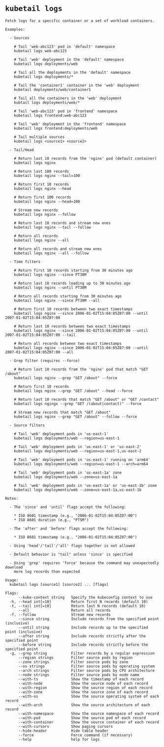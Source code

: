 # `kubetail logs`

```console
Fetch logs for a specific container or a set of workload containers.

Examples:

  - Sources

    # Tail 'web-abc123' pod in 'default' namespace
    kubetail logs web-abc123

    # Tail 'web' deployment in the 'default' namespace
    kubetail logs deployments/web

    # Tail all the deployments in the 'default' namespace
    kubetail logs deployments/*

    # Tail the 'container1' container in the 'web' deployment
    kubetail deployments/web/container1

    # Tail all the containers in the 'web' deployment
    kubtail logs deployments/web/*

    # Tail 'web-abc123' pod in 'frontend' namespace
    kubetail logs frontend:web-abc123

    # Tail 'web' deployment in the 'frontend' namespace
    kubetail logs frontend:deployments/web

    # Tail multiple sources
    kubetail logs <source1> <source2>

  - Tail/Head

    # Return last 10 records from the 'nginx' pod (default container)
    kubetail logs nginx

    # Return last 100 records
    kubetail logs nginx --tail=100 

    # Return first 10 records
    kubetail logs nginx --head

    # Return first 100 records
    kubetail logs nginx --head=100 

    # Stream new records
    kubetail logs nginx --follow

    # Return last 10 records and stream new ones
    kubetail logs nginx --tail --follow

    # Return all records
    kubetail logs nginx --all

    # Return all records and stream new ones
    kubetail logs nginx --all --follow

  - Time filters

    # Return first 10 records starting from 30 minutes ago
    kubetail logs nginx --since PT30M

    # Return last 10 records leading up to 30 minutes ago
    kubetail logs nginx --until PT30M

    # Return all records starting from 30 minutes ago
    kubetail logs nginx --since PT30M --all

    # Return first 10 records between two exact timestamps
    kubetail logs nginx --since 2006-01-02T15:04:05Z07:00 --until 2007-01-02T15:04:05Z07:00

    # Return last 10 records between two exact timestamps
    kubetail logs nginx --since 2006-01-02T15:04:05Z07:00 --until 2007-01-02T15:04:05Z07:00 --tail

    # Return all records between two exact timestamps
    kubetail logs nginx --since 2006-01-02T15:04:05Z07:00 --until 2007-01-02T15:04:05Z07:00 --all

  - Grep filter (requires --force)

    # Return last 10 records from the 'nginx' pod that match "GET /about"
    kubetail logs nginx --grep "GET /about" --force

    # Return first 10 records
    kubetail logs nginx --grep "GET /about" --head --force

    # Return last 10 records that match "GET /about" or "GET /contact"
    kubetail logs ngingx --grep "GET /(about|contact)" --force

    # Stream new records that match "GET /about"
    kubetail logs nginx --grep "GET /about" --follow --force

  - Source filters

    # Tail 'web' deployment pods in 'us-east-1'
    kubetail logs deployments/web --region=us-east-1

    # Tail 'web' deployment pods in 'us-east-1' or 'us-east-2'
    kubetail logs deployments/web --region=us-east-1,us-east-2

    # Tail 'web' deployment pods in 'us-east-1' running on 'arm64'
    kubetail logs deployments/web --region=us-east-1 --arch=arm64

    # Tail 'web' deployment pods in 'us-east-1a' zone
    kubetail logs deployments/web --zone=us-east-1a

    # Tail 'web' deployment pods in 'us-east-1a' or 'us-east-1b' zone
    kubetail logs deployments/web --zone=us-east-1a,us-east-1b

Notes:

  - The 'since' and 'until' flags accept the following:

    * ISO 8601 timestamp (e.g., "2006-01-02T15:04:05Z07:00")
    * ISO 8601 duration (e.g., "PT5M")

  - The 'after' and 'before' flags accept the following:

    * ISO 8601 timestamp (e.g., "2006-01-02T15:04:05Z07:00")

  - Using 'head'/'tail'/'all' flags together is not allowed

  - Default behavior is "tail" unless 'since' is specified

  - Using 'grep' requires 'force' because the command may unexpectedly download
    more log records than expected

Usage:
  kubetail logs [source1] [source2] ... [flags]

Flags:
      --kube-context string   Specify the kubeconfig context to use
  -h, --head int[=10]         Return first N records (default 10)
  -t, --tail int[=10]         Return last N records (default 10)
      --all                   Return all records
  -f, --follow                Stream new records
      --since string          Include records from the specified point (inclusive)
      --until string          Include records up to the specified point (inclusive)
      --after string          Include records strictly after the specified point
      --before string         Include records strictly before the specified point
  -g, --grep string           Filter records by a regular expression
      --region strings        Filter source pods by region
      --zone strings          Filter source pods by zone
      --os strings            Filter source pods by operating system
      --arch strings          Filter source pods by CPU architecture
      --node strings          Filter source pods by node name
      --with-ts               Show the timestamp of each record
      --with-node             Show the source node of each record
      --with-region           Show the source region of each record
      --with-zone             Show the source zone of each record
      --with-os               Show the source operating system of each record
      --with-arch             Show the source architecture of each record
      --with-namespace        Show the source namespace of each record
      --with-pod              Show the source pod of each record
      --with-container        Show the source container of each record
      --with-cursors          Show paging cursors
      --hide-header           Hide table header
      --force                 Force command (if necessary)
      --help                  help for logs
```